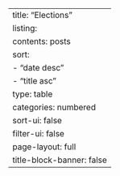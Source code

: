 ---
title: "Elections"
listing:
  contents: posts
  sort:
    - "date desc"
    - "title asc"
  type: table
  categories: numbered
  sort-ui: false
  filter-ui: false
page-layout: full
title-block-banner: false
---